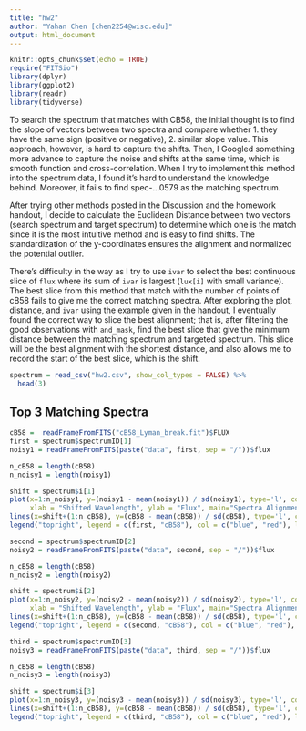 ```yaml
---
title: "hw2"
author: "Yahan Chen [chen2254@wisc.edu]"
output: html_document
---
```


```r
knitr::opts_chunk$set(echo = TRUE)
require("FITSio")
library(dplyr)
library(ggplot2)
library(readr)
library(tidyverse)
```

To search the spectrum that matches with CB58, the initial thought is to find the slope of vectors between two spectra and compare whether 1. they have the same sign (positive or negative), 2. similar slope value. This approach, however, is hard to capture the shifts. Then, I Googled something more advance to capture the noise and shifts at the same time, which is smooth function and cross-correlation. When I try to implement this method into the spectrum data, I found it's hard to understand the knowledge behind. Moreover, it fails to find spec-...0579 as the matching spectrum.

After trying other methods posted in the Discussion and the homework handout, I decide to calculate the Euclidean Distance between two vectors (search spectrum and target spectrum) to determine which one is the match since it is the most intuitive method and is easy to find shifts. The standardization of the y-coordinates ensures the alignment and normalized the potential outlier.

There's difficulty in the way as I try to use `ivar` to select the best continuous slice of `flux` where its sum of `ivar` is largest (`lux[i]` with small variance). The best slice from this method that match with the number of points of cB58 fails to give me the correct matching spectra. After exploring the plot, distance, and `ivar` using the example given in the handout, I eventually found the correct way to slice the best alignment; that is, after filtering the good observations with `and_mask`, find the best slice that give the minimum distance between the matching spectrum and targeted spectrum. This slice will be the best alignment with the shortest distance, and also allows me to record the start of the best slice, which is the shift.


```r
spectrum = read_csv("hw2.csv", show_col_types = FALSE) %>%
  head(3)
```

## Top 3 Matching Spectra

```r
cB58 =  readFrameFromFITS("cB58_Lyman_break.fit")$FLUX
first = spectrum$spectrumID[1]
noisy1 = readFrameFromFITS(paste("data", first, sep = "/"))$flux

n_cB58 = length(cB58)
n_noisy1 = length(noisy1)

shift = spectrum$i[1]
plot(x=1:n_noisy1, y=(noisy1 - mean(noisy1)) / sd(noisy1), type='l', col='blue',
     xlab = "Shifted Wavelength", ylab = "Flux", main="Spectra Alignment")
lines(x=shift+(1:n_cB58), y=(cB58 - mean(cB58)) / sd(cB58), type='l', col='red')
legend("topright", legend = c(first, "cB58"), col = c("blue", "red"), lty = 1)
```

```r
second = spectrum$spectrumID[2]
noisy2 = readFrameFromFITS(paste("data", second, sep = "/"))$flux

n_cB58 = length(cB58)
n_noisy2 = length(noisy2)

shift = spectrum$i[2]
plot(x=1:n_noisy2, y=(noisy2 - mean(noisy2)) / sd(noisy2), type='l', col='blue',
     xlab = "Shifted Wavelength", ylab = "Flux", main="Spectra Alignment")
lines(x=shift+(1:n_cB58), y=(cB58 - mean(cB58)) / sd(cB58), type='l', col='red')
legend("topright", legend = c(second, "cB58"), col = c("blue", "red"), lty = 1)

```


```r
third = spectrum$spectrumID[3]
noisy3 = readFrameFromFITS(paste("data", third, sep = "/"))$flux

n_cB58 = length(cB58)
n_noisy3 = length(noisy3)

shift = spectrum$i[3]
plot(x=1:n_noisy3, y=(noisy3 - mean(noisy3)) / sd(noisy3), type='l', col='blue')
lines(x=shift+(1:n_cB58), y=(cB58 - mean(cB58)) / sd(cB58), type='l', col='red')
legend("topright", legend = c(third, "cB58"), col = c("blue", "red"), lty = 1)

```

